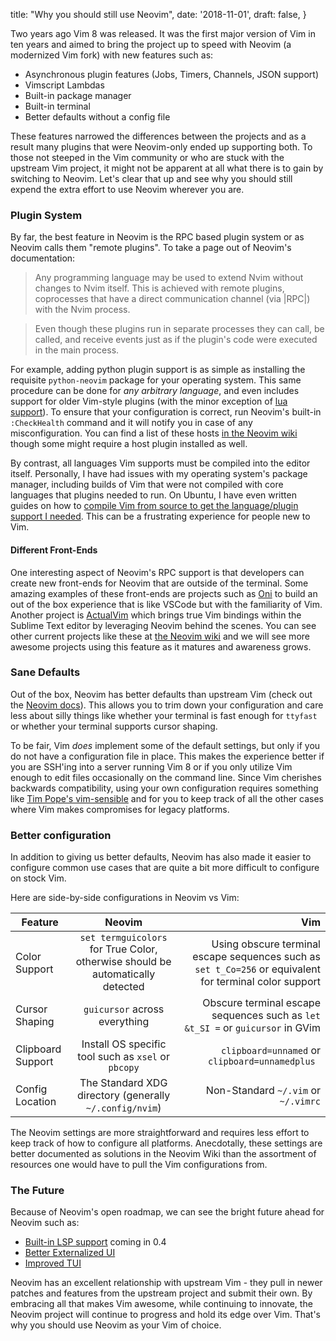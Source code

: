   title: "Why you should still use Neovim",
  date: '2018-11-01',
  draft: false,
}

Two years ago Vim 8 was released. It was the first major version of Vim in ten years and aimed to bring the project up to speed with Neovim (a modernized Vim fork) with new features such as:

- Asynchronous plugin features (Jobs, Timers, Channels, JSON support)
- Vimscript Lambdas
- Built-in package manager
- Built-in terminal
- Better defaults without a config file

These features narrowed the differences between the projects and as a result many plugins that were Neovim-only ended up supporting both. To those not steeped in the Vim community or who are stuck with the upstream Vim project, it might not be apparent at all what there is to gain by switching to Neovim. Let's clear that up and see why you should still expend the extra effort to use Neovim wherever you are.


### Plugin System

By far, the best feature in Neovim is the RPC based plugin system or as Neovim calls them "remote plugins". To take a page out of Neovim's documentation:

> Any programming language may be used
to extend Nvim without changes to Nvim itself. This is achieved with remote
plugins, coprocesses that have a direct communication channel (via |RPC|) with
the Nvim process.

> Even though these plugins run in separate processes they can call, be called,
and receive events just as if the plugin's code were executed in the main
process.

For example, adding python plugin support is as simple as installing the requisite `python-neovim` package for your operating system. This same procedure can be done for _any arbitrary language_, and even includes support for older Vim-style plugins (with the minor exception of [lua support](https://github.com/neovim/neovim/wiki/FAQ#can-i-use-lua-based-vim-plugins-eg-neocomplete)). To ensure that your configuration is correct, run Neovim's built-in `:CheckHealth` command and it will notify you in case of any misconfiguration. You can find a list of these hosts [in the Neovim wiki](https://github.com/neovim/neovim/wiki/Related-projects#api-clients) though some might require a host plugin installed as well.

By contrast, all languages Vim supports must be compiled into the editor itself. Personally, I have had issues with my operating system's package manager, including builds of Vim that were not compiled with core languages that plugins needed to run. On Ubuntu, I have even written guides on how to [compile Vim from source to get the language/plugin support I needed](/supercharged-vim-built-from-source). This can be a frustrating experience for people new to Vim.

#### Different Front-Ends

One interesting aspect of Neovim's RPC support is that developers can create new front-ends for Neovim that are outside of the terminal. Some amazing examples of these front-ends are projects such as [Oni](https://www.onivim.io/) to build an out of the box experience that is like VSCode but with the familiarity of Vim. Another project is [ActualVim](https://github.com/lunixbochs/actualvim) which brings true Vim bindings within the Sublime Text editor by leveraging Neovim behind the scenes. You can see other current projects like these at [the Neovim wiki](https://github.com/neovim/neovim/wiki/Related-projects#gui) and we will see more awesome projects using this feature as it matures and awareness grows.

### Sane Defaults

Out of the box, Neovim has better defaults than upstream Vim (check out the [Neovim docs](https://neovim.io/doc/user/vim_diff.html#nvim-defaults)). This allows you to trim down your configuration and care less about silly things like whether your terminal is fast enough for `ttyfast` or whether your terminal supports cursor shaping.

To be fair, Vim _does_ implement some of the default settings, but only if you do not have a configuration file in place. This makes the experience better if you are SSH'ing into a server running Vim 8 or if you only utilize Vim enough to edit files occasionally on the command line. Since Vim cherishes backwards compatibility, using your own configuration requires something like [Tim Pope's vim-sensible](https://github.com/tpope/vim-sensible) and for you to keep track of all the other cases where Vim makes compromises for legacy platforms.

### Better configuration

In addition to giving us better defaults, Neovim has also made it easier to configure common use cases that are quite a bit more difficult to configure on stock Vim.

Here are side-by-side configurations in Neovim vs Vim:

| Feature           | Neovim              | Vim           |
| ----------------- |:-------------------:| -------------:|
| Color Support     | `set termguicolors` for True Color, otherwise should be automatically detected  | Using obscure terminal escape sequences such as `set t_Co=256` or equivalent for terminal color support |
| Cursor Shaping    | `guicursor` across everything  |  Obscure terminal escape sequences such as `let &t_SI =` or `guicursor` in GVim |
| Clipboard Support | Install OS specific tool such as `xsel` or `pbcopy`  |  `clipboard=unnamed` or `clipboard=unnamedplus ` |
| Config Location   | The Standard XDG directory (generally `~/.config/nvim`) | Non-Standard `~/.vim` or `~/.vimrc` |

The Neovim settings are more straightforward and requires less effort to keep track of how to configure all platforms. Anecdotally, these settings are better documented as solutions in the Neovim Wiki than the assortment of resources one would have to pull the Vim configurations from.

### The Future

Because of Neovim's open roadmap, we can see the bright future ahead for Neovim such as:

- [Built-in LSP support](https://github.com/neovim/neovim/pull/6856) coming in 0.4
- [Better Externalized UI](https://github.com/neovim/neovim/pull/5686)
- [Improved TUI](https://github.com/neovim/neovim/pull/6619)

Neovim has an excellent relationship with upstream Vim - they pull in newer patches and features from the upstream project and submit their own. By embracing all that makes Vim awesome, while continuing to innovate, the Neovim project will continue to progress and hold its edge over Vim. That's why you should use Neovim as your Vim of choice.
